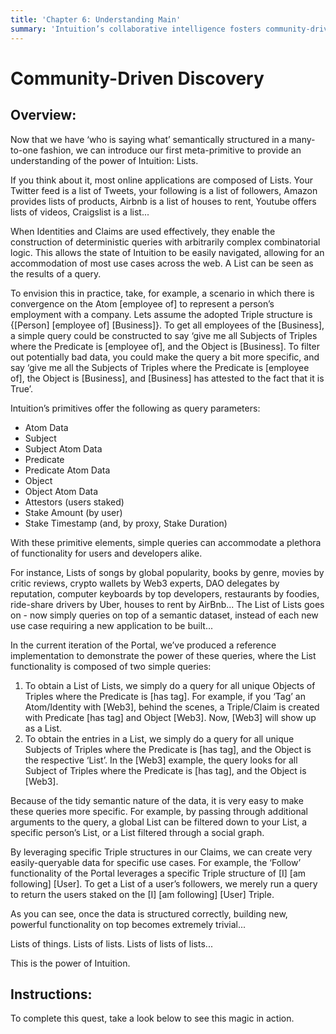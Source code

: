```yaml
---
title: 'Chapter 6: Understanding Main'
summary: 'Intuition’s collaborative intelligence fosters community-driven content discovery through curated lists and collections.'
---
```


# Community-Driven Discovery

## Overview:

Now that we have ‘who is saying what’ semantically structured in a many-to-one fashion, we can introduce our first meta-primitive to provide an understanding of the power of Intuition: Lists.

If you think about it, most online applications are composed of Lists. Your Twitter feed is a list of Tweets, your following is a list of followers, Amazon provides lists of products, Airbnb is a list of houses to rent, Youtube offers lists of videos, Craigslist is a list...

When Identities and Claims are used effectively, they enable the construction of deterministic queries with arbitrarily complex combinatorial logic. This allows the state of Intuition to be easily navigated, allowing for an accommodation of most use cases across the web. A List can be seen as the results of a query.

To envision this in practice, take, for example, a scenario in which there is convergence on the Atom [employee of] to represent a person’s employment with a company. Lets assume the adopted Triple structure is {[Person] [employee of] [Business]}. To get all employees of the [Business], a simple query could be constructed to say ‘give me all Subjects of Triples where the Predicate is [employee of], and the Object is [Business]. To filter out potentially bad data, you could make the query a bit more specific, and say ‘give me all the Subjects of Triples where the Predicate is [employee of], the Object is [Business], and [Business] has attested to the fact that it is True’.

Intuition’s primitives offer the following as query parameters:

- Atom Data
- Subject
- Subject Atom Data
- Predicate
- Predicate Atom Data
- Object
- Object Atom Data
- Attestors (users staked)
- Stake Amount (by user)
- Stake Timestamp (and, by proxy, Stake Duration)

With these primitive elements, simple queries can accommodate a plethora of functionality for users and developers alike.

For instance, Lists of songs by global popularity, books by genre, movies by critic reviews, crypto wallets by Web3 experts, DAO delegates by reputation, computer keyboards by top developers, restaurants by foodies, ride-share drivers by Uber, houses to rent by AirBnb... The List of Lists goes on - now simply queries on top of a semantic dataset, instead of each new use case requiring a new application to be built...

In the current iteration of the Portal, we’ve produced a reference implementation to demonstrate the power of these queries, where the List functionality is composed of two simple queries:

1. To obtain a List of Lists, we simply do a query for all unique Objects of Triples where the Predicate is [has tag]. For example, if you ‘Tag’ an Atom/Identity with [Web3], behind the scenes, a Triple/Claim is created with Predicate [has tag] and Object [Web3]. Now, [Web3] will show up as a List.
2. To obtain the entries in a List, we simply do a query for all unique Subjects of Triples where the Predicate is [has tag], and the Object is the respective ‘List’. In the [Web3] example, the query looks for all Subject of Triples where the Predicate is [has tag], and the Object is [Web3].

Because of the tidy semantic nature of the data, it is very easy to make these queries more specific. For example, by passing through additional arguments to the query, a global List can be filtered down to your List, a specific person’s List, or a List filtered through a social graph.

By leveraging specific Triple structures in our Claims, we can create very easily-queryable data for specific use cases. For example, the ‘Follow’ functionality of the Portal leverages a specific Triple structure of [I] [am following] [User]. To get a List of a user’s followers, we merely run a query to return the users staked on the [I] [am following] [User] Triple.

As you can see, once the data is structured correctly, building new, powerful functionality on top becomes extremely trivial...

Lists of things. Lists of lists. Lists of lists of lists...

This is the power of Intuition.

## Instructions:

To complete this quest, take a look below to see this magic in action.
